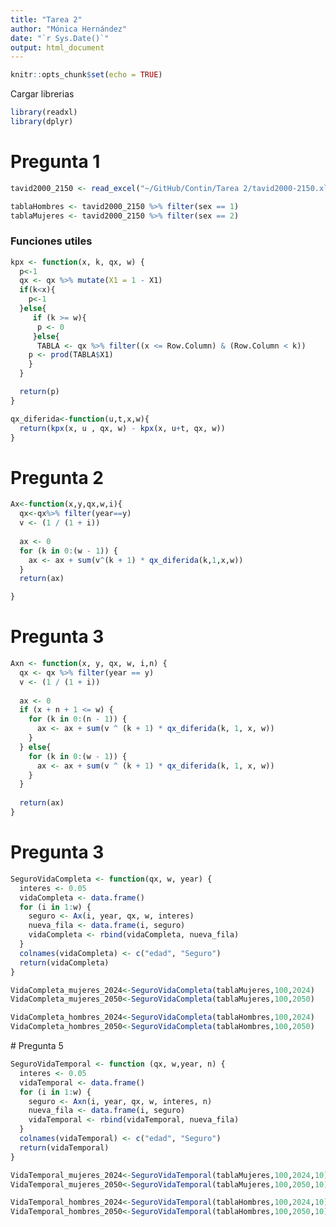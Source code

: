 ```yaml
---
title: "Tarea 2"
author: "Mónica Hernández"
date: "`r Sys.Date()`"
output: html_document
---
```


```r
knitr::opts_chunk$set(echo = TRUE)
```
Cargar librerias
```r
library(readxl)
library(dplyr)
```
# Pregunta 1
```r
tavid2000_2150 <- read_excel("~/GitHub/Contin/Tarea 2/tavid2000-2150.xls")
```

```r
tablaHombres <- tavid2000_2150 %>% filter(sex == 1)
tablaMujeres <- tavid2000_2150 %>% filter(sex == 2)
```

### Funciones utiles
```r
kpx <- function(x, k, qx, w) {
  p<-1
  qx <- qx %>% mutate(X1 = 1 - X1)
  if(k<x){
    p<-1
  }else{
     if (k >= w){
      p <- 0
     }else{
      TABLA <- qx %>% filter((x <= Row.Column) & (Row.Column < k))
    p <- prod(TABLA$X1)
    }
  }

  return(p)
}
```


```r
qx_diferida<-function(u,t,x,w){
  return(kpx(x, u , qx, w) - kpx(x, u+t, qx, w))
}
```


# Pregunta 2
```r
Ax<-function(x,y,qx,w,i){
  qx<-qx%>% filter(year==y)
  v <- (1 / (1 + i))  
  
  ax <- 0  
  for (k in 0:(w - 1)) {
    ax <- ax + sum(v^(k + 1) * qx_diferida(k,1,x,w))
  }
  return(ax)  

}
```

# Pregunta 3
```r
Axn <- function(x, y, qx, w, i,n) {
  qx <- qx %>% filter(year == y)
  v <- (1 / (1 + i))
  
  ax <- 0
  if (x + n + 1 <= w) {
    for (k in 0:(n - 1)) {
      ax <- ax + sum(v ^ (k + 1) * qx_diferida(k, 1, x, w))
    }
  } else{
    for (k in 0:(w - 1)) {
      ax <- ax + sum(v ^ (k + 1) * qx_diferida(k, 1, x, w))
    }
  }
  
  return(ax)
}
```

# Pregunta 3
```r
SeguroVidaCompleta <- function(qx, w, year) {
  interes <- 0.05
  vidaCompleta <- data.frame()
  for (i in 1:w) {
    seguro <- Ax(i, year, qx, w, interes)
    nueva_fila <- data.frame(i, seguro)
    vidaCompleta <- rbind(vidaCompleta, nueva_fila)
  }
  colnames(vidaCompleta) <- c("edad", "Seguro")
  return(vidaCompleta)
}
```

```r
VidaCompleta_mujeres_2024<-SeguroVidaCompleta(tablaMujeres,100,2024)
VidaCompleta_mujeres_2050<-SeguroVidaCompleta(tablaMujeres,100,2050)
```
```r
VidaCompleta_hombres_2024<-SeguroVidaCompleta(tablaHombres,100,2024)
VidaCompleta_hombres_2050<-SeguroVidaCompleta(tablaHombres,100,2050)
```
 # Pregunta 5
```r
SeguroVidaTemporal <- function (qx, w,year, n) {
  interes <- 0.05
  vidaTemporal <- data.frame()
  for (i in 1:w) {
    seguro <- Axn(i, year, qx, w, interes, n)
    nueva_fila <- data.frame(i, seguro)
    vidaTemporal <- rbind(vidaTemporal, nueva_fila)
  }
  colnames(vidaTemporal) <- c("edad", "Seguro")
  return(vidaTemporal)
}
```

```r
VidaTemporal_mujeres_2024<-SeguroVidaTemporal(tablaMujeres,100,2024,10)
VidaTemporal_mujeres_2050<-SeguroVidaTemporal(tablaMujeres,100,2050,10)
```
```r
VidaTemporal_hombres_2024<-SeguroVidaTemporal(tablaHombres,100,2024,10)
VidaTemporal_hombres_2050<-SeguroVidaTemporal(tablaHombres,100,2050,10)
```




